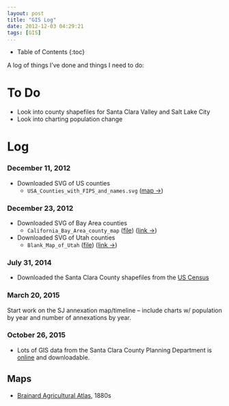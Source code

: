 ```yaml
---
layout: post
title: "GIS Log"
date: 2012-12-03 04:29:21
tags: [GIS]
...
```


* Table of Contents
{:toc}

A log of things I've done and things I need to do:

# To Do

- Look into county shapefiles for Santa Clara Valley and Salt Lake City
- Look into charting population change

# Log

### December 11, 2012

* Downloaded SVG of US counties
    - ``USA_Counties_with_FIPS_and_names.svg`` ([map →](http://upload.wikimedia.org/wikipedia/commons/5/5f/USA_Counties_with_FIPS_and_names.svg))

### December 23, 2012

* Downloaded SVG of Bay Area counties
    - ``California_Bay_Area_county_map`` ([file](/files/California_Bay_Area_county_map.svg)) ([link →](http://en.wikipedia.org/wiki/File:California_Bay_Area_county_map.svg))
* Downloaded SVG of Utah counties
    - ``Blank_Map_of_Utah`` ([file](/files/Blank_Map_of_Utah.svg)) ([link →](http://en.wikipedia.org/wiki/File:Blank_Map_of_Utah.svg))

### July 31, 2014

* Downloaded the Santa Clara County shapefiles from the [US Census](http://www.census.gov/geo/partnerships/pvs/partnership14/st06_ca.html)

### March 20, 2015

Start work on the SJ annexation map/timeline -- include charts w/ population by year and number of annexations by year.

### October 26, 2015

- Lots of GIS data from the Santa Clara County Planning Department is [online](https://www.sccgov.org/sites/planning/GIS/Interactive/Pages/home.aspx) and downloadable.

## Maps

* [Brainard Agricultural Atlas](http://digitalcollections.sjlibrary.org/cdm/compoundobject/collection/sjplmaps/id/123/rec/2), 1880s
